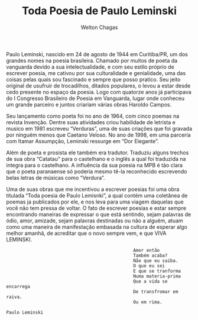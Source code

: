 % Toda Poesia de Paulo Leminski
% Welton Chagas


Paulo Leminski, nascido em 24 de agosto de 1944 em Curitiba/PR, um dos grandes
nomes na poesia brasileira. Chamado por muitos de poeta da vanguarda devido a sua
intelectualidade, e com seu estilo próprio de escrever poesia, me cativou por sua
culturalidade e genialidade, uma das coisas pelas quais sou fascinado e sempre que
posso pratico. Seu jeito original de usufruir de trocadilhos, ditados populares, o
levou a estar desde cedo presente no espaço da poesia. Logo com quatorze anos já
participava do I Congresso Brasileiro de Poesia em Vanguarda, lugar onde conheceu
um grande parceiro e juntos criariam várias obras Haroldo Campos.

Seu lançamento como poeta foi no ano de 1964, com cinco poemas na revista
Invenção. Dentre suas atividades criou habilidade de letrista e musico em 1981
escreveu “Verduras”, uma de suas criações que foi gravada por ninguém menos que
Caetano Veloso. No ano de 1998, em uma parceria com Itamar Assumpção, Leminski
ressurge em “Dor Elegante”.

Além de poeta e prosista ele também era tradutor. Traduziu alguns trechos de sua
obra “Catatau” para o castelhano e o inglês a qual foi traduzida na integra para o
castelhano. A influência da sua poesia na MPB é tão clara que o poeta paranaense
só poderia mesmo tê-la reconhecido escrevendo belas letras de músicas como
“Verdura”.

Uma de suas obras que me incentivou a escrever poesias foi uma obra titulada “Toda
poesia de Paulo Lemisnki”, a qual contém uma coletânea de poemas ja publicados por
ele, e nos leva para uma viagem daquelas que você não tem pressa de voltar. O fato
de escrever poesias e estar sempre encontrando maneiras de expressar o que está
sentindo, sejam palavras de ódio, amor, amizade, sejam palavras destinadas ou não
a alguém, atuam como uma maneira de manifestação embasada na cultura de esperar
algo melhor amanhã, de acreditar que o novo sempre vem, e que VIVA LEMINSKI.

                                                    Amor então
                                                    Também acaba?
                                                    Não que eu saiba.
                                                    O que eu sei
                                                    E que se tranforma
                                                    Numa materia-prima
                                                    Que a vida se encarrega
                                                    De transfromar em raiva.
                                                    Ou em rima.
                                                                                                                                             Paulo Leminski